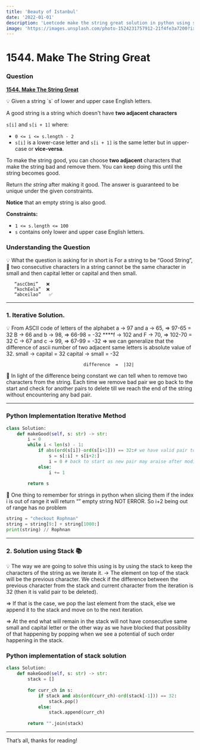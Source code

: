 ```yaml
---
title: 'Beauty of Istanbul'
date: '2022-01-01'
description: 'Leetcode make the string great solution in python using stack and iterative method.'
image: 'https://images.unsplash.com/photo-1524231757912-21f4fe3a7200?ixlib=rb-4.0.3&ixid=MnwxMjA3fDB8MHxzZWFyY2h8Mnx8SXN0YW5idWx8ZW58MHx8MHx8&auto=format&fit=crop&w=500&q=60'
---
```


# 1544. Make The String Great



### Question

**[1544. Make The String Great](https://leetcode.com/problems/make-the-string-great/)**

<aside>
💡 Given a string `s` of lower and upper case English letters.

A good string is a string which doesn't have **two adjacent characters** 

`s[i]` and `s[i + 1]` where:

- `0 <= i <= s.length - 2`
- `s[i]` is a lower-case letter and `s[i + 1]` is the same letter but in upper-case or **vice-versa**.

To make the string good, you can choose **two adjacent** characters that make the string bad and remove them. You can keep doing this until the string becomes good.

Return *the string* after making it good. The answer is guaranteed to be unique under the given constraints.

**Notice** that an empty string is also good.

**Constraints:**

- `1 <= s.length <= 100`
- `s` contains only lower and upper case English letters.
</aside>

### Understanding the Question

<aside>
💡 What the question is asking for in short is 
For a string to be “Good String”, 
       🔑 two consecutive characters in a string cannot be 
             the same character in small and then capital letter or
             capital and then small. 

       “ascCbmi”   ❌
       “kochEela”  ❌
       “abceilao”   ✅

</aside>

---

### 1. Iterative Solution.

<aside>
💡 From ASCII code of letters of the alphabet
a → 97 and a → 65, ⇒    97-65 = 32
B → 66 and b → 98, ⇒    66-98 = -32
****f → 102 and F → 70, ⇒   102-70 = 32
C → 67 and c → 99, ⇒    67-99 = -32
⇒ we can generalize that the difference of ascii number of two adjacent same letters is absolute value of 32. 
                                 small → capital = 32
                                 capital → small = -32

                                 difference  =  |32|

</aside>

<aside>
🔑 In light of the difference being constant we can tell when to remove two characters from the string. Each time we remove bad pair we go back to the start and check for another pairs to delete till we reach the end of the string without encountering any bad pair.

</aside>

 

---

### Python Implementation Iterative Method

```python
class Solution:
    def makeGood(self, s: str) -> str:
        i = 0
        while i < len(s) - 1:
            if abs(ord(s[i])-ord(s[i+1])) == 32:# we have valid pair to be deleted
                s = s[:i] + s[i+2:]
                i = 0 # back to start as new pair may araise after modifying s.
            else:
                i += 1
        
        return s
```

<aside>
🔑 One thing to remember for strings in python when slicing them if the index i is out of range it will return “” empty string NOT ERROR.
So i+2 being out of range has no problem

</aside>

```python
string = "checkout Rophnan"
string = string[9:] + string[1000:]
print(string) // Rophnan
```

---

### 2. Solution using Stack 📚

<aside>
💡 The way we are going to solve this using is by using the stack to keep the characters of the string as we iterate it. 
→ The element on top of the stack will be the previous character. We check if the      difference between the previous character from the stack and current character from the iteration is 32 (then it is valid pair to be deleted).

⇒ If that is the case, we pop the last element from the stack, else we append it to the stack and move on to the next iteration.

⇒ At the end what will remain in the stack will not have consecutive same small and capital letter or the other way as we have blocked that possibility of that happening by popping when we see a potential of such order happening in the stack.

</aside>

### Python implementation of stack solution

```python
class Solution:
    def makeGood(self, s: str) -> str:
        stack = []
        
        for curr_ch in s:
            if stack and abs(ord(curr_ch)-ord(stack[-1])) == 32:
                stack.pop()
            else:
                stack.append(curr_ch)
        
        return "".join(stack)
```

   

---

That’s all, thanks for reading!